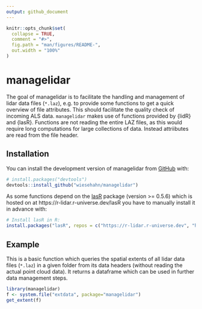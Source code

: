 ```yaml
---
output: github_document
---
```


<!-- README.md is generated from README.Rmd. Please edit that file -->

```r
knitr::opts_chunk$set(
  collapse = TRUE,
  comment = "#>",
  fig.path = "man/figures/README-",
  out.width = "100%"
)
```

# managelidar

<!-- badges: start -->

<!-- badges: end -->

The goal of managelidar is to facilitate the handling and management of lidar data files (`*.laz`), e.g. to provide some functions to get a quick overview of file attributes. This should facilitate the quality check of incoming ALS data. 
`managelidar` makes use of functions provided by {lidR} and {lasR}. Functions are not reading the entire LAZ files, as this would require long computations for large collections of data. Instead attriibutes are read from the file header.  

## Installation

You can install the development version of managelidar from [GitHub](https://github.com/) with:

``` r
# install.packages("devtools")
devtools::install_github("wiesehahn/managelidar")
```

As some functions depend on the [lasR](https://github.com/r-lidar/lasR) package (version >= 0.5.6) which is hosted on at https://r-lidar.r-universe.dev/lasR you have to manually install it in advance with:

``` r
# Install lasR in R:
install.packages("lasR", repos = c("https://r-lidar.r-universe.dev", "https://cran.r-project.org"))
```

## Example

This is a basic function which queries the spatial extents of all lidar data files (`*.laz`) in a given folder from its data headers (without reading the actual point cloud data). It returns a dataframe which can be used in further data management steps. 

```r
library(managelidar)
f <- system.file("extdata", package="managelidar")
get_extent(f)
```


